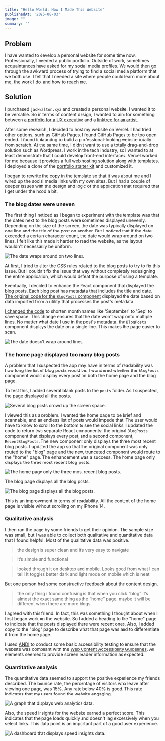 ```yaml
---
title: "Hello World: How I Made This Website"
publishedAt: '2025-08-03'
image: ""
summary: ''
---
```


## Problem

I have wanted to develop a personal website for some time now. Professionally, I needed a public portfolio. Outside of work, sometimes acquaintances have asked for my social media profiles. We would then go through the awkward process of trying to find a social media platform that we both use. I felt that I needed a site where people could learn more about me, the work I do, and how to reach me.

## Solution

I purchased `jackwalton.xyz` and created a personal website. I wanted it to be versatile. So in terms of content design, I wanted to aim for something between [a portfolio for a UX executive](https://darmourdesign.com/) and a [linktree for an artist](https://linktr.ee/marissanadler).

After some research, I decided to host my website on Vercel. I had tried other options, such as GitHub Pages. I found GitHub Pages to be too open ended. I found it daunting to build a professional-looking website totally from scratch. At the same time, I didn't want to use a totally drag-and-drop solution such as Wordpress. I work in the tech industry, so I wanted to at least demonstrate that I could develop front-end interfaces. Vercel worked for me because it provides a full web hosting solution along with templates. I deployed a clone of the [portfolio starter kit](https://vercel.com/templates/portfolio/portfolio-starter-kit) and customized it.

I began to rewrite the copy in the template so that it was about me and I wired up the social media links with my own sites. But I had a couple of deeper issues with the design and logic of the application that required that I get under the hood a bit.

### The blog dates were uneven

The first thing I noticed as I began to experiment with the template was that the dates next to the blog posts were sometimes displayed unevenly. Depending on the size of the screen, the date was typically displayed on one line and the title of the post on another. But I noticed that if the date exceeded a certain character count, the date would wrap around on two lines. I felt like this made it harder to read the website, as the layout wouldn't necessarily be uniform.

![The date wraps around on two lines.](/assets/blog/hello-world/bad-date.png)

At first, I tried to alter the CSS rules related to the blog posts to try to fix this issue. But I couldn't fix the issue that way without completely redesigning the entire application, which would defeat the purpose of using a template.

Eventually, I decided to enhance the React component that displayed the blog posts. Each blog post has metadata that includes the title and date. [The original code for the `BlogPosts` component](https://github.com/jack-walton/jackwalton.xyz/blob/a26a7a9da7fecccb1d4b33fa546b82a4d49bd1f2/app/components/posts.tsx) displayed the date based on data imported from a utility that processes the post's metadata.

[I changed the code](https://github.com/jack-walton/jackwalton.xyz/commit/ade0d2a3fa017211142ed220e338b1fe267b9caa) to shorten month names like 'September' to 'Sep' to save space. This change ensures that the date won't wrap onto multiple lines. No matter what date I use in the post's metadata, the `BlogPosts` component displays the date on a single line. This makes the page easier to scan.

![The date doesn't wrap around lines.](/assets/blog/hello-world/good-date.png)

### The home page displayed too many blog posts

A problem that I suspected the app may have in terms of readability was how long the list of blog posts would be. I wondered whether the `BlogPosts` component would display every post on both the home page and the blog page.

To test this, I added several blank posts to the `posts` folder. As I suspected, the page displayed all the posts.

![Several blog posts crowd up the screen space.](/assets/blog/hello-world/too-many-blog-posts.png)

I viewed this as a problem. I wanted the home page to be brief and scannable, and an endless list of posts would impede that. The user would have to know to scroll to the bottom to see the social links. I updated the code to return two separate React components: the original `BlogPosts` component that displays every post, and a second component, `RecentBlogPosts`. The new component only displays the three most recent blog posts. I updated the app so that the original component was only routed to the "blog" page and the new, truncated component would route to the "home" page. The enhancement was a success. The home page only displays the three most recent blog posts.

![The home page only the three most recent blog posts.](/images/hello-world/enough-blog-posts.png)

The blog page displays all the blog posts.

![The blog page displays all the blog posts.](/assets/blog/hello-world/all-the-blog-posts.png)

This is an improvement in terms of readability. All the content of the home page is visible without scrolling on my iPhone 14.

### Qualitative analysis

I then ran the page by some friends to get their opinion. The sample size was small, but I was able to collect both qualitative and quantitative data that I found helpful. Most of the qualitative data was positive.

> the design is super clean and it’s very easy to navigate

> it’s simple and functional

> looked through it on desktop and mobile. Looks good from what I can tell! It toggles better dark and light mode on mobile which is neat

But one person had some constructive feedback about the content design.

> the only thing i found confusing is that when you click “blog” it’s almost the exact same thing as the “home” page. maybe it will be different when there are more blogs

I agreed with this friend. In fact, this was something I thought about when I first began work on the website. So I added a heading to the "home" page to indicate that the posts displayed there were recent ones. Also, I added copy to the "blog" page to describe what that page was and to differentiate it from the home page.

I used [ANDI](https://www.ssa.gov/accessibility/andi/help/install.html) to conduct some basic accessibility testing to ensure that the website was compliant with the [Web Content Accessibility Guidelines](https://www.w3.org/TR/WCAG21/). All elements seemed to provide screen reader information as expected.

### Quantitative analysis

The quantitative data seemed to support the positive experience my friends described. The bounce rate, the percentage of visitors who leave after viewing one page, was 15%. Any rate below 40% is good. This rate indicates that my users found the website engaging.

![A graph that displays web analytics data.](/assets/blog/hello-world/web-analytics.jpg)

Also, the speed insights for the website earned a perfect score. This indicates that the page loads quickly and doesn't lag excessively when you select links. This data point is an important part of a good user experience.

![A dashboard that displays speed insights data.](/assets/blog/hello-world/speed-insights.jpg)


